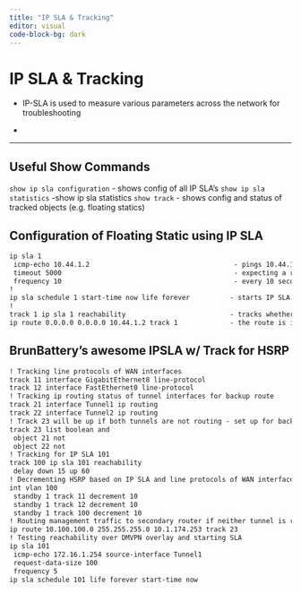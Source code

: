 ```yaml
---
title: "IP SLA & Tracking"
editor: visual
code-block-bg: dark
---
```


# IP SLA & Tracking

-   IP-SLA is used to measure various parameters across the network for troubleshooting

-   

------------------------------------------------------------------------

## Useful Show Commands

`show ip sla configuration` - shows config of all IP SLA's `show ip sla statistics` -show ip sla statistics `show track` - shows config and status of tracked objects (e.g. floating statics)

## Configuration of Floating Static using IP SLA

``` default
ip sla 1 
 icmp-echo 10.44.1.2                                    - pings 10.44.1.2
 timeout 5000                                           - expecting a response within 5000ms
 frequency 10                                           - every 10 seconds
!
ip sla schedule 1 start-time now life forever          - starts IP SLA
!
track 1 ip sla 1 reachability                          - tracks whether ip-sla dest is reachable
ip route 0.0.0.0 0.0.0.0 10.44.1.2 track 1             - the route is installed when Track 1 condition is met
```

## BrunBattery's awesome IPSLA w/ Track for HSRP

``` default
! Tracking line protocols of WAN interfaces
track 11 interface GigabitEthernet8 line-protocol
track 12 interface FastEthernet0 line-protocol
! Tracking ip routing status of tunnel interfaces for backup route
track 21 interface Tunnel1 ip routing
track 22 interface Tunnel2 ip routing
! Track 23 will be up if both tunnels are not routing - set up for backup route to be installed
track 23 list boolean and
 object 21 not
 object 22 not
! Tracking for IP SLA 101
track 100 ip sla 101 reachability
 delay down 15 up 60
! Decrementing HSRP based on IP SLA and line protocols of WAN interfaces
int vlan 100
 standby 1 track 11 decrement 10
 standby 1 track 12 decrement 10
 standby 1 track 100 decrement 10
! Routing management traffic to secondary router if neither tunnel is routing
ip route 10.100.100.0 255.255.255.0 10.1.174.253 track 23
! Testing reachability over DMVPN overlay and starting SLA
ip sla 101
 icmp-echo 172.16.1.254 source-interface Tunnel1
 request-data-size 100
 frequency 5
ip sla schedule 101 life forever start-time now
```
